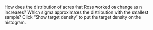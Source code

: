 How does the distribution of acres that Ross worked on change as n increases? Which sigma approximates the distribution with the smallest sample? Click "Show target density" to put the target density on the histogram.